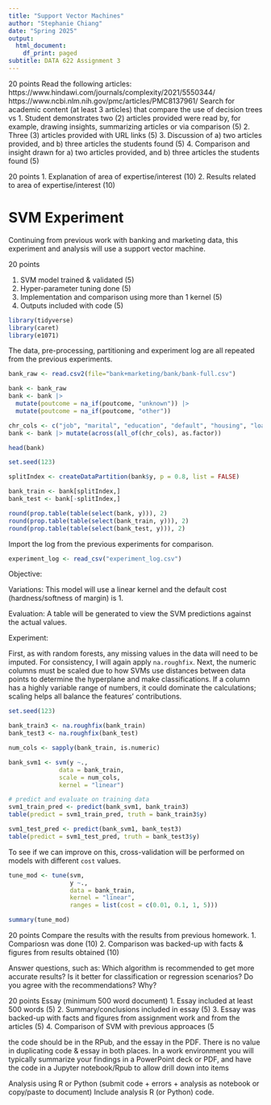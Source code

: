 ```yaml
---
title: "Support Vector Machines"
author: "Stephanie Chiang"
date: "Spring 2025"
output:
  html_document:
    df_print: paged
subtitle: DATA 622 Assignment 3
---
```




20 points
Read the following articles:
https://www.hindawi.com/journals/complexity/2021/5550344/
https://www.ncbi.nlm.nih.gov/pmc/articles/PMC8137961/
Search for academic content (at least 3 articles) that compare the use of decision trees vs 
1. Student demonstrates two (2) articles provided were read by, for example, drawing insights, summarizing articles or via comparison (5)
2. Three (3) articles provided with URL links (5)
3. Discussion of a) two articles provided, and b) three articles the students found (5)
4. Comparison and insight drawn for a) two articles provided, and b) three articles the students found (5)
 
20 points
1. Explanation of area of expertise/interest (10)
2. Results related to area of expertise/interest (10)

# SVM Experiment

Continuing from previous work with banking and marketing data, this experiment and analysis will use a support vector machine.

20 points

1. SVM model trained & validated (5)
2. Hyper-parameter tuning done (5)
3. Implementation and comparison using more than 1 kernel  (5)
4. Outputs included with code (5)

```r
library(tidyverse)
library(caret)
library(e1071)
```

The data, pre-processing, partitioning and experiment log are all repeated from the previous experiments. 

```r
bank_raw <- read.csv2(file="bank+marketing/bank/bank-full.csv")

bank <- bank_raw 
bank <- bank |>
  mutate(poutcome = na_if(poutcome, "unknown")) |>
  mutate(poutcome = na_if(poutcome, "other"))

chr_cols <- c("job", "marital", "education", "default", "housing", "loan", "contact", "month", "poutcome", "y")
bank <- bank |> mutate(across(all_of(chr_cols), as.factor))

head(bank)
```

```r
set.seed(123)

splitIndex <- createDataPartition(bank$y, p = 0.8, list = FALSE)

bank_train <- bank[splitIndex,]
bank_test <- bank[-splitIndex,]

round(prop.table(table(select(bank, y))), 2)
round(prop.table(table(select(bank_train, y))), 2)
round(prop.table(table(select(bank_test, y))), 2)
```

Import the log from the previous experiments for comparison.

```r
experiment_log <- read_csv("experiment_log.csv")
```

Objective: 

Variations: This model will use a linear kernel and the default cost (hardness/softness of margin) is 1.
      
Evaluation: A table will be generated to view the SVM predictions against the actual values.

Experiment:

First, as with random forests, any missing values in the data will need to be imputed. For consistency, I will again apply `na.roughfix`. Next, the numeric columns must be scaled due to how SVMs use distances between data points to determine the hyperplane and make classifications. If a column has a highly variable range of numbers, it could dominate the calculations; scaling helps all balance the features' contributions.

```r
set.seed(123)

bank_train3 <- na.roughfix(bank_train)
bank_test3 <- na.roughfix(bank_test)

num_cols <- sapply(bank_train, is.numeric)

bank_svm1 <- svm(y ~.,
              data = bank_train,
              scale = num_cols,
              kernel = "linear")
```

```r
# predict and evaluate on training data
svm1_train_pred <- predict(bank_svm1, bank_train3)
table(predict = svm1_train_pred, truth = bank_train3$y)

svm1_test_pred <- predict(bank_svm1, bank_test3)
table(predict = svm1_test_pred, truth = bank_test3$y)
```

To see if we can improve on this, cross-validation will be performed on models with different `cost` values.

```r
tune_mod <- tune(svm,
                 y ~.,
                 data = bank_train,
                 kernel = "linear",
                 ranges = list(cost = c(0.01, 0.1, 1, 5)))

summary(tune_mod)
```



20 points
Compare the results with the results from previous homework.
1. Compariosn was done (10)
2. Comparison was backed-up with facts & figures from results obtained (10)

Answer questions, such as:
Which algorithm is recommended to get more accurate results?
Is it better for classification or regression scenarios?
Do you agree with the recommendations?
Why?

20 points
Essay (minimum 500 word document)
1. Essay included at least 500 words (5)
2. Summary/conclusions included in essay (5)
3. Essay was backed-up with facts and figures from assignment work and from the articles (5)
4. Comparison of SVM with previous approaces (5

 the code should be in the RPub, and the essay in the PDF. There is no value in duplicating code & essay in both places. In a work environment you will typically summarize your findings in a PowerPoint deck or PDF, and have the code in a Jupyter notebook/Rpub to allow drill down into items
 
 Analysis using R or Python (submit code + errors + analysis as notebook or copy/paste to document)
Include analysis R (or Python) code.
